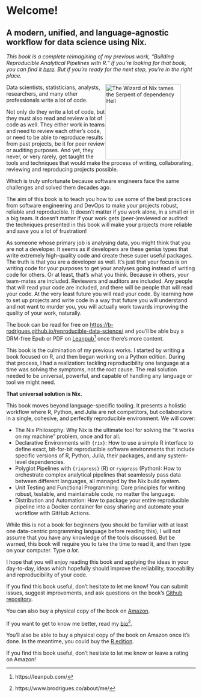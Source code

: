 # Welcome! {.unnumbered}
## A modern, unified, and language-agnostic workflow for data science using Nix.

*This book is a complete reimagining of my previous work, "Building Reproducible
Analytical Pipelines with R." If you're looking for that book, you can find it
[here](https://www.raps-with-r.dev). But if you're ready for the next step,
you're in the right place.*

::: {.content-hidden when-format="pdf"}
<figure>
  <a href = "https://leanpub.com/raps-with-python">
    <img style="float: right; clear: right" height="200" src="images/cover.png" alt="The Wizard of Nix tames the Serpent of dependency Hell"></img>
</a>
</figure>
:::

Data scientists, statisticians, analysts, researchers, and many other
professionals write a lot of code.

Not only do they write a lot of code, but they must also read and review a lot
of code as well. They either work in teams and need to review each other’s code,
or need to be able to reproduce results from past projects, be it for peer
review or auditing purposes. And yet, they never, or very rarely, get taught the
tools and techniques that would make the process of writing, collaborating,
reviewing and reproducing projects possible.

Which is truly unfortunate because software engineers face the same challenges
and solved them decades ago.

The aim of this book is to teach you how to use some of the best practices from
software engineering and DevOps to make your projects robust, reliable and
reproducible. It doesn’t matter if you work alone, in a small or in a big team.
It doesn’t matter if your work gets (peer-)reviewed or audited: the techniques
presented in this book will make your projects more reliable and save you a lot
of frustration!

As someone whose primary job is analysing data, you might think that you are not
a developer. It seems as if developers are these genius types that write
extremely high-quality code and create these super useful packages. The truth is
that you are a developer as well. It’s just that your focus is on writing code
for your purposes to get your analyses going instead of writing code for others.
Or at least, that’s what you think. Because in others, your team-mates are
included. Reviewers and auditors are included. Any people that will read your
code are included, and there will be people that will read your code. At the
very least future you will read your code. By learning how to set up projects
and write code in a way that future you will understand and not want to murder
you, you will actually work towards improving the quality of your work,
naturally.

The book can be read for free on
[https://b-rodrigues.github.io/reproducible-data-science/](https://b-rodrigues.github.io/reproducible-data-science/)
and you'll be able buy a DRM-free Epub or PDF on
[Leanpub](https://leanpub.com/)^[https://leanpub.com/] once there's more
content.

This book is the culmination of my previous works. I started by writing a book
focused on R, and then began working on a Python edition. During that process, I
had a realization: tackling reproducibility one language at a time was solving
the symptoms, not the root cause. The real solution needed to be universal,
powerful, and capable of handling any language or tool we might need.

**That universal solution is Nix.**

This book moves beyond language-specific tooling. It presents a holistic
workflow where R, Python, and Julia are not competitors, but collaborators in a
single, cohesive, and perfectly reproducible environment. We will cover:

-   The Nix Philosophy: Why Nix is the ultimate tool for solving the "it
    works on my machine" problem, once and for all.
-   Declarative Environments with `{rix}`: How to use a simple R interface
    to define exact, bit-for-bit reproducible software environments that include
    specific versions of R, Python, Julia, their packages, and any system-level
    dependencies.
-   Polyglot Pipelines with `{rixpress}` (R) or `ryxpress` (Python): How to
    orchestrate complex analytical pipelines that seamlessly pass data between
    different languages, all managed by the Nix build system.
-   Unit Testing and Functional Programming: Core principles for writing
    robust, testable, and maintainable code, no matter the language.
-   Distribution and Automation: How to package your entire reproducible
    pipeline into a Docker container for easy sharing and automate your workflow
    with GitHub Actions.

While this is not a book for beginners (you should be familiar with at least one
data-centric programming language before reading this), I will not assume that
you have any knowledge of the tools discussed. But be warned, this book will
require you to take the time to read it, and then type on your computer. Type *a
lot*.

I hope that you will enjoy reading this book and applying the ideas in your
day-to-day, ideas which hopefully should improve the reliability, traceability
and reproducibility of your code.

If you find this book useful, don’t hesitate to let me know! You can submit
issues, suggest improvements, and ask questions on the book’s [Github
repository](https://github.com/b-rodrigues/reproducible-data-science).

::: {.content-hidden when-format="pdf"}
You can also buy a physical copy of the book on [Amazon](https://www.amazon.com/dp/B0C87H6MGF/).
:::

If you want to get to know me better, read my
[bio](https://www.brodrigues.co/about/me/)^[https://www.brodrigues.co/about/me/].

::: {.content-hidden when-format="pdf"}
You'll also be able to buy a physical copy of the book on Amazon once it's done. In the
meantime, you could buy the [R edition](https://www.amazon.com/dp/B0C87H6MGF/).

If you find this book useful, don’t hesitate to let me know or leave a rating on
Amazon!
:::

